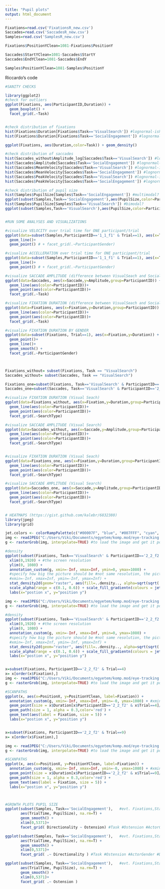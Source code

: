 ```yaml
---
title: "Pupil plots"
output: html_document
---
```


```r
Fixations=read.csv('FixationsR_new.csv')
Saccades=read.csv('SaccadesR_new.csv')
Samples=read.csv('SamplesR_new.csv')

Fixations$PositionYClean=1081-Fixations$PositionY

Saccades$StartYClean=1081-Saccades$StartY
Saccades$EndYClean=1081-Saccades$EndY

Samples$PositionYClean=1081-Samples$PositionY
```


Riccardo's code
```r

#SANITY CHECKS

library(ggplot2)
#check for outliers
ggplot(Fixations, aes(ParticipantID,Duration)) +
  geom_boxplot() +
  facet_grid(.~Task)


#check distribution of fixations
hist(Fixations$Duration[Fixations$Task=='VisualSearch']) #lognormal-ish
hist(Fixations$Duration[Fixations$Task=='SocialEngagement']) #lognormal-ish

ggplot(Fixations, aes(Duration,color=Task)) + geom_density()

#check distribution of saccades
hist(Saccades_without$Amplitude_log[Saccades$Task=='VisualSearch']) #lognormal-ish
hist(Saccades$Amplitude[Saccades$Task=='SocialEngagement']) #lognormal-ish
hist(Saccades$MeanVelocity[Saccades$Task=='VisualSearch']) #lognormal-ish
hist(Saccades$MeanVelocity[Saccades$Task=='SocialEngagement']) #lognormal-ish
hist(Saccades$PeakVelocity[Saccades$Task=='VisualSearch']) #lognormal-ish
hist(Saccades$PeakVelocity[Saccades$Task=='SocialEngagement']) #lognormal-ish

#check distribution of pupil size 
hist(Samples$PupilSize[Samples$Task=='SocialEngagement']) #multimodal?
ggplot(subset(Samples,Task=='SocialEngagement'),aes(PupilSize,color=ParticipantID))+geom_density() # Not really!
hist(Samples$PupilSize[Samples$Task=='VisualSearch']) #bimodal?
ggplot(subset(Samples,Task=='VisualSearch'),aes(PupilSize,color=ParticipantID))+geom_density() # Not really!


#RUN SOME ANALYSES AND VISUALIZATIONS

#visualize VELOCITY over trial time for ONE participant/trial
ggplot(data=subset(Samples,ParticipantID=='1_1_f1' & Trial==1), aes(x=TrialTime, y=abs(MeanVelocityX))) +
  geom_line()+
  geom_point() # + facet_grid(.~ParticipantGender)

#visualize ACCELLERATION over trial time for ONE participant/trial
ggplot(data=subset(Samples,ParticipantID=='1_1_f1' & Trial==1), aes(x=TrialTime, y=abs(MeanAccellerationX))) +
  geom_line()+
  geom_point() # + facet_grid(.~ParticipantGender)

#visualize SACCADE AMPLITUDE (difference between VisualSeach and SocialEngagement in terms of saccades)
ggplot(data=Saccades, aes(x=Saccade,y=Amplitude,group=ParticipantID)) +
  geom_line(aes(color=ParticipantID))+
  geom_point(aes(color=ParticipantID))+
  facet_grid(.~Task)

#visualize FIXATION DURATION (difference between VisualSeach and SocialEngagement in terms of fixations)
ggplot(data=Fixations, aes(x=Fixation,y=Duration,group=ParticipantID)) +
  geom_line(aes(color=ParticipantID))+
  geom_point(aes(color=ParticipantID))+
  facet_grid(.~Task)

#visualize FIXATION DURATION BY GENDER
ggplot(data=subset(Fixations, Trial==1), aes(x=Fixation,y=Duration)) +
  geom_point()+
  geom_line()+
  geom_smooth() +
  facet_grid(.~ParticipantGender)




```


```r
Fixations_without= subset(Fixations, Task == "VisualSearch")
Saccades_without= subset(Saccades, Task == "VisualSearch")

Fixations_one=subset(Fixations, Task=='VisualSearch' & ParticipantID=='2_2_f2')
Saccades_one=subset(Saccades, Task=='VisualSearch' & ParticipantID=='2_2_f2')

#visualize FIXATION DURATION (Visual Seach)
ggplot(data=Fixations_without, aes(x=Fixation,y=Duration,group=ParticipantID)) +
  geom_line(aes(color=ParticipantID))+
  geom_point(aes(color=ParticipantID))+
  facet_grid(.~SearchType)

#visualize SACCADE AMPLITUDE (Visual Search)
ggplot(data=Saccades_without, aes(x=Saccade,y=Amplitude,group=ParticipantID)) +
  geom_line(aes(color=ParticipantID))+
  geom_point(aes(color=ParticipantID))+
  facet_grid(.~SearchType)


#visualize FIXATION DURATION (Visual Seach)
ggplot(data=Fixations_one, aes(x=Fixation,y=Duration,group=ParticipantID)) +
  geom_line(aes(color=ParticipantID))+
  geom_point(aes(color=ParticipantID))+
  facet_grid(.~SearchType)

#visualize SACCADE AMPLITUDE (Visual Search)
ggplot(data=Saccades_one, aes(x=Saccade,y=Amplitude,group=ParticipantID)) +
  geom_line(aes(color=ParticipantID))+
  geom_point(aes(color=ParticipantID))+
  facet_grid(.~SearchType)



```

```r
# HEATMAPS (https://gist.github.com/kalebr/6832380)
library(jpeg)
library(grid)

jet.colors <- colorRampPalette(c("#00007F", "blue", "#007FFF", "cyan", "#7FFF7F", "yellow", "#FF7F00", "red", "#7F0000"))
img <- readJPEG("C:/Users/Viki/Documents/egyetem/komp.mod/eye-tracking workshop/eye-tracking/eyetrackingscripts/foraging/ng021ws.jpg")
g <- rasterGrob(img, interpolate=TRUE) #to load the image and get it pop up behind the plot

#density
ggplot(subset(Fixations, Task=='VisualSearch' & ParticipantID=='2_2_f2' & Trial==1), aes(x = PositionX, y = PositionYClean)) +
  xlim(0,1920) + #the screen resolution
  ylim(0, 1080) +
  annotation_custom(g, xmin=-Inf, xmax=Inf, ymin=0, ymax=1080) + 
  #specify how big the picture should be #not same resolution, the picture can't be fitted using both
  #xmin=-Inf, xmax=Inf, ymin=-Inf, ymax=Inf) +
  stat_density2d(geom="raster", aes(fill=..density.., alpha=sqrt(sqrt(..density..))), contour=FALSE, n=1000) + 
  scale_alpha(range = c(0.1, 0.6)) + scale_fill_gradientn(colours = jet.colors(10), trans="sqrt") +
  labs(x="postion x", y="position y")

img <- readJPEG("C:/Users/Viki/Documents/egyetem/komp.mod/eye-tracking workshop/eye-tracking/eyetrackingscripts/foraging/ng150ws.jpg")
g <- rasterGrob(img, interpolate=TRUE) #to load the image and get it pop up behind the plot

#density
ggplot(subset(Fixations, Task=='VisualSearch' & ParticipantID=='2_2_f2' & Trial==8), aes(x = PositionX, y = PositionYClean)) +
  xlim(0,1920) + #the screen resolution
  ylim(0, 1080) +
  annotation_custom(g, xmin=-Inf, xmax=Inf, ymin=0, ymax=1080) + 
  #specify how big the picture should be #not same resolution, the picture can't be fitted using both
  #xmin=-Inf, xmax=Inf, ymin=-Inf, ymax=Inf) +
  stat_density2d(geom="raster", aes(fill=..density.., alpha=sqrt(sqrt(..density..))), contour=FALSE, n=1000) + 
  scale_alpha(range = c(0.1, 0.6)) + scale_fill_gradientn(colours = jet.colors(10), trans="sqrt") +
  labs(x="postion x", y="position y")


x=subset(Fixations, ParticipantID=='2_2_f2' & Trial==4)
x= x[order(x$Fixation),]
img <- readJPEG("C:/Users/Viki/Documents/egyetem/komp.mod/eye-tracking workshop/eye-tracking/eyetrackingscripts/foraging/ng064ws.jpg")
g <- rasterGrob(img, interpolate=TRUE) #to load the image and get it pop up behind the plot

#SCANPATHS
ggplot(x, aes(x=PositionX, y=PositionYClean, label=Fixation)) +
  annotation_custom(g, xmin=-Inf, xmax=Inf, ymin=-0, ymax=1080) + #xmin=-Inf, xmax=Inf, ymin=-Inf, ymax=Inf) +
  geom_point(size = x$Duration[x$ParticipantID=='2_2_f2' & x$Trial==4]/100, alpha = .7, color='red') +
  geom_path(size = 1, alpha = 0.3,color='red') +
  geom_text(aes(label = Fixation, size = 5)) +
  labs(x="postion x", y="position y")


x=subset(Fixations, ParticipantID=='2_2_f2' & Trial==9)
x= x[order(x$Fixation),]

img <- readJPEG("C:/Users/Viki/Documents/egyetem/komp.mod/eye-tracking workshop/eye-tracking/eyetrackingscripts/foraging/ng151ws.jpg")
g <- rasterGrob(img, interpolate=TRUE) #to load the image and get it pop up behind the plot

#SCANPATHS
ggplot(x, aes(x=PositionX, y=PositionYClean, label=Fixation)) +
  annotation_custom(g, xmin=-Inf, xmax=Inf, ymin=-0, ymax=1080) + #xmin=-Inf, xmax=Inf, ymin=-Inf, ymax=Inf) +
  geom_point(size = x$Duration[x$ParticipantID=='2_2_f2' & x$Trial==9]/100, alpha = .7, color='red') +
  geom_path(size = 1, alpha = 0.3,color='red') +
  geom_text(aes(label = Fixation, size = 5)) +
  labs(x="postion x", y="position y")



#GROWTH PLOTS PUPIL SIZE
ggplot(subset(Samples, Task=='SocialEngagement'),   #evt. Fixations,StartTime
       aes(TrialTime, PupilSize), na.rm=T) +
       geom_smooth() +
       xlim(0,5371)+
       facet_grid( Directionality ~ Ostension) #Task #Ostension #ActorGender #Directionality

ggplot(subset(Samples, Task=='SocialEngagement'),   #evt. Fixations,StartTime
       aes(TrialTime, PupilSize), na.rm=T) +
       geom_smooth() +
       xlim(0,5371)+
       facet_grid( .~ Directionality ) #Task #Ostension #ActorGender #Directionality

ggplot(subset(Samples, Task=='SocialEngagement'),   #evt. Fixations,StartTime
       aes(TrialTime, PupilSize), na.rm=T) +
       geom_smooth() +
       xlim(0,5371)+
       facet_grid( .~ Ostension )

```

